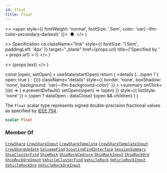 ```yaml
---
id: float
title: Float
---
```


  <>
    <span style={{ fontWeight: 'normal', fontSize: '.5em', color: 'var(--ifm-color-secondary-darkest)' }}>
      &nbsp;●&nbsp;
    </span>
  </>
)

  <>
    Specification
    <a
      className="link"
      style={{ fontSize: '1.5em', paddingLeft: '4px' }}
      target="_blank"
      href={props.url}
      title={'Specified by ' + props.url}
    >
      ⎘
    </a>
  </>
)

  <>
    <span className={props.class}>{props.text}</span>
  </>
)


  const [open, setOpen] = useState(startOpen)
  return (
    <details
      {...(open ? { open: true } : {})}
      className="details"
      style={{ border: 'none', boxShadow: 'none', background: 'var(--ifm-background-color)' }}
    >
      <summary
        onClick={(e) => {
          e.preventDefault()
          setOpen((open) => !open)
        }}
        style={{ listStyle: 'none' }}
      >
        {open ? dataOpen : dataClose}
      </summary>
      {open && children}
    </details>
  )
}

The `Float` scalar type represents signed double-precision fractional values as specified by [IEEE 754](https://en.wikipedia.org/wiki/IEEE_floating_point).

```graphql
scalar Float
```

### Member Of

[`CrewShare`](/api/types/objects/crew-share.mdx) <Badge class="badge badge--secondary badge--relation" text="object"/><Bullet />[`CrewShareInput`](/api/types/inputs/crew-share-input.mdx) <Badge class="badge badge--secondary badge--relation" text="input"/><Bullet />[`CrewShareTemplate`](/api/types/objects/crew-share-template.mdx) <Badge class="badge badge--secondary badge--relation" text="object"/><Bullet />[`CrewShareTemplateInput`](/api/types/inputs/crew-share-template-input.mdx) <Badge class="badge badge--secondary badge--relation" text="input"/><Bullet />[`CrewShareUpdate`](/api/types/inputs/crew-share-update.mdx) <Badge class="badge badge--secondary badge--relation" text="input"/><Bullet />[`SalvageFind`](/api/types/objects/salvage-find.mdx) <Badge class="badge badge--secondary badge--relation" text="object"/><Bullet />[`ScoutingFindInterface`](/api/types/interfaces/scouting-find-interface.mdx) <Badge class="badge badge--secondary badge--relation" text="interface"/><Bullet />[`SessionSummary`](/api/types/objects/session-summary.mdx) <Badge class="badge badge--secondary badge--relation" text="object"/><Bullet />[`ShipClusterFind`](/api/types/objects/ship-cluster-find.mdx) <Badge class="badge badge--secondary badge--relation" text="object"/><Bullet />[`ShipRock`](/api/types/objects/ship-rock.mdx) <Badge class="badge badge--secondary badge--relation" text="object"/><Bullet />[`ShipRockCapture`](/api/types/objects/ship-rock-capture.mdx) <Badge class="badge badge--secondary badge--relation" text="object"/><Bullet />[`ShipRockInput`](/api/types/inputs/ship-rock-input.mdx) <Badge class="badge badge--secondary badge--relation" text="input"/><Bullet />[`ShipRockOre`](/api/types/objects/ship-rock-ore.mdx) <Badge class="badge badge--secondary badge--relation" text="object"/><Bullet />[`ShipRockOreInput`](/api/types/inputs/ship-rock-ore-input.mdx) <Badge class="badge badge--secondary badge--relation" text="input"/><Bullet />[`VehicleClusterFind`](/api/types/objects/vehicle-cluster-find.mdx) <Badge class="badge badge--secondary badge--relation" text="object"/><Bullet />[`VehicleRock`](/api/types/objects/vehicle-rock.mdx) <Badge class="badge badge--secondary badge--relation" text="object"/><Bullet />[`VehicleRockInput`](/api/types/inputs/vehicle-rock-input.mdx) <Badge class="badge badge--secondary badge--relation" text="input"/><Bullet />[`VehicleRockOre`](/api/types/objects/vehicle-rock-ore.mdx) <Badge class="badge badge--secondary badge--relation" text="object"/><Bullet />[`VehicleRockOreInput`](/api/types/inputs/vehicle-rock-ore-input.mdx) <Badge class="badge badge--secondary badge--relation" text="input"/>
